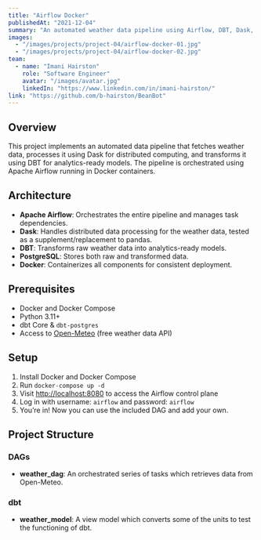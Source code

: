 ```yaml
---
title: "Airflow Docker"
publishedAt: "2021-12-04"
summary: "An automated weather data pipeline using Airflow, DBT, Dask, and Docker."
images:
  - "/images/projects/project-04/airflow-docker-01.jpg"
  - "/images/projects/project-04/airflow-docker-02.jpg"
team:
  - name: "Imani Hairston"
    role: "Software Engineer"
    avatar: "/images/avatar.jpg"
    linkedIn: "https://www.linkedin.com/in/imani-hairston/"
link: "https://github.com/b-hairston/BeanBot"
---
```


## Overview

This project implements an automated data pipeline that fetches weather data, processes it using Dask for distributed computing, and transforms it using DBT for analytics-ready models. The pipeline is orchestrated using Apache Airflow running in Docker containers.

## Architecture

- **Apache Airflow**: Orchestrates the entire pipeline and manages task dependencies.
- **Dask**: Handles distributed data processing for the weather data, tested as a supplement/replacement to pandas.
- **DBT**: Transforms raw weather data into analytics-ready models.
- **PostgreSQL**: Stores both raw and transformed data.
- **Docker**: Containerizes all components for consistent deployment.

## Prerequisites

- Docker and Docker Compose  
- Python 3.11+  
- dbt Core & `dbt-postgres`  
- Access to [Open-Meteo](https://open-meteo.com/) (free weather data API)

## Setup

1. Install Docker and Docker Compose  
2. Run `docker-compose up -d`  
3. Visit [http://localhost:8080](http://localhost:8080) to access the Airflow control plane  
4. Log in with username: `airflow` and password: `airflow`  
5. You’re in! Now you can use the included DAG and add your own.

## Project Structure

### DAGs

- **weather_dag**: An orchestrated series of tasks which retrieves data from Open-Meteo.

### dbt

- **weather_model**: A view model which converts some of the units to test the functioning of dbt.
